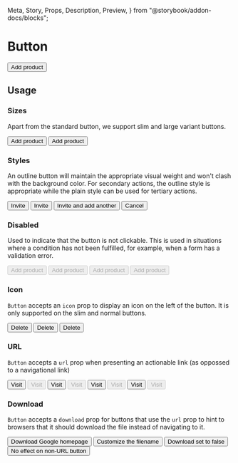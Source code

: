   Meta,
  Story,
  Props,
  Description,
  Preview,
} from "@storybook/addon-docs/blocks";

<Meta title="Components | Actions / Button" component={Button} />

# Button

<Description of={Button} />

<Preview withToolbar>
  <Story name="Standard button">
    <Button>Add product</Button>
  </Story>
</Preview>

<Props of={Button} />

## Usage

### Sizes

Apart from the standard button, we support slim and large variant buttons.

<Preview>
  <Story name="Sizes">
    <Stack alignment="center" distribution="equalSpacingAround">
      <Button size="slim">Add product</Button>
      <Button size="large">Add product</Button>
    </Stack>
  </Story>
</Preview>

### Styles

An outline button will maintain the appropriate visual weight and won't clash with the
background color. For secondary actions, the outline style is appropriate while the plain
style can be used for tertiary actions.

<Preview>
  <Story name="Styles">
    <div style={{ backgroundColor: "#f6f6f9", padding: "1rem" }}>
      <Stack distribution="equalSpacingAround">
        <ButtonGroup>
          <Button>Invite</Button>
          <Button brandOutline>Invite</Button>
          <Button outline>Invite and add another</Button>
        </ButtonGroup>
        <Button plain>Cancel</Button>
      </Stack>
    </div>
  </Story>
</Preview>

### Disabled

Used to indicate that the button is not clickable. This is used in situations where a
condition has not been fulfilled, for example, when a form has a validation error.

<Preview>
  <Story name="Disabled">
    <Stack distribution="equalSpacingAround">
      <Button disabled>Add product</Button>
      <Button brandOutline disabled>
        Add product
      </Button>
      <Button outline disabled>
        Add product
      </Button>
      <Button plain disabled>
        Add product
      </Button>
    </Stack>
  </Story>
</Preview>

### Icon

`Button` accepts an `icon` prop to display an icon on the left of the button. It is only
supported on the slim and normal buttons.

<Preview>
  <Story
    name="Icon"
    parameters={{
      playroom: { disabled: true },
    }}
  >
    <Stack alignment="center" distribution="equalSpacingAround">
      <Button size="slim" icon={FiTrash2}>
        Delete
      </Button>
      <Button icon={FiTrash2}>Delete</Button>
      <Button size="large" icon={FiTrash2}>
        Delete
      </Button>
    </Stack>
  </Story>
</Preview>

### URL

`Button` accepts a `url` prop when presenting an actionable link (as oppossed to a
navigational link)

<Preview>
  <Story name="URL">
    <Stack distribution="equalSpacingAround">
      <Button url="https://www.google.com">Visit</Button>
      <Button disabled url="https://www.google.com">
        Visit
      </Button>
      <Button brandOutline url="https://www.google.com">
        Visit
      </Button>
      <Button brandOutline disabled url="https://www.google.com">
        Visit
      </Button>
      <Button url="https://www.google.com" outline>
        Visit
      </Button>
      <Button disabled url="https://www.google.com" outline>
        Visit
      </Button>
      <Button url="https://www.google.com" plain>
        Visit
      </Button>
      <Button disabled url="https://www.google.com" plain>
        Visit
      </Button>
    </Stack>
  </Story>
</Preview>

### Download

`Button` accepts a `download` prop for buttons that use the `url` prop to hint to browsers
that it should download the file instead of navigating to it.

<Preview>
  <Story name="Download">
    <Stack distribution="equalSpacingAround">
      <Button url="https://www.google.com" download>
        Download Google homepage
      </Button>
      <Button url="https://www.google.com" download="google.html">
        Customize the filename
      </Button>
      <Button url="https://www.google.com" download={false}>
        Download set to false
      </Button>
      <Button download>No effect on non-URL button</Button>
    </Stack>
  </Story>
</Preview>
